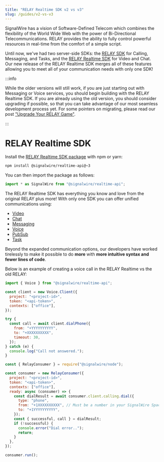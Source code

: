 ```yaml
---
title: "RELAY Realtime SDK v2 vs v3"
slug: /guides/v2-vs-v3
---
```



SignalWire has a vision of Software-Defined Telecom which combines the flexibility of the World Wide Web with the power of Bi-Directional Telecommunications. RELAY provides the ability to fully control powerful resources in real-time from the comfort of a simple script.

Until now, we've had two server-side SDKs: the [RELAY SDK](https://docs.signalwire.com/reference/relay-sdk-nodejs/v2/#relay-sdk-for-node-js) for Calling, Messaging, and Tasks, and the [RELAY Realtime SDK](/sdks/realtime-sdk/) for Video and Chat. Our new release of the RELAY Realtime SDK merges all of these features allowing you to meet all of your communication needs with only one SDK!

:::info

While the older versions will still work, if you are just starting out with Messaging or Voice services, you should begin building with the RELAY Realtime SDK. If you are already using the old version, you should consider upgrading if possible, so that you can take advantage of our most seamless development process yet. For some pointers on migrating, please read our post ["Upgrade Your RELAY Game"](https://signalwire.com/blogs/developers/upgrade-your-relay-game).

:::

# RELAY Realtime SDK

Install the [RELAY Realtime SDK package](https://www.npmjs.com/package/@signalwire/realtime-api) with npm or yarn:

```bash npm2yarn
npm install @signalwire/realtime-api@~3
```

You can then import the package as follows:

```js
import * as SignalWire from "@signalwire/realtime-api";
```

The RELAY Realtime SDK has everything you know and love from the original RELAY plus more! With only one SDK you can offer unified communications using:

- [Video](/sdks/realtime-sdk/video)
- [Chat](/sdks/realtime-sdk/chat)
- [Messaging](/sdks/realtime-sdk/messaging)
- [Voice](/sdks/realtime-sdk/voice)
- [PubSub](/sdks/realtime-sdk/pubsub)
- [Task](/sdks/realtime-sdk/task)

Beyond the expanded communication options, our developers have worked tirelessly to make it possible to do **more** with **more intuitive syntax and fewer lines of code**.

Below is an example of creating a voice call in the RELAY Realtime vs the old RELAY:

<Tabs>
<TabItem value="RELAY Realtime SDK">

```js showLineNumbers
import { Voice } from "@signalwire/realtime-api";

const client = new Voice.Client({
  project: "<project-id>",
  token: "<api-token>",
  contexts: ["office"],
});

try {
  const call = await client.dialPhone({
    from: "+YYYYYYYYYY",
    to: "+XXXXXXXXXX",
    timeout: 30,
  });
} catch (e) {
  console.log("Call not answered.");
}
```

</TabItem>
<TabItem value="RELAY SDK">

```js showLineNumbers
const { RelayConsumer } = require("@signalwire/node");

const consumer = new RelayConsumer({
  project: "<project-id>",
  token: "<api-token>",
  contexts: ["office"],
  ready: async (consumer) => {
    const dialResult = await consumer.client.calling.dial({
      type: "phone",
      from: "+1XXXXXXXXXX", // Must be a number in your SignalWire Space
      to: "+1YYYYYYYYYY",
    });
    const { successful, call } = dialResult;
    if (!successful) {
      console.error("Dial error..");
      return;
    }
  },
});

consumer.run();
```

</TabItem>
</Tabs>
